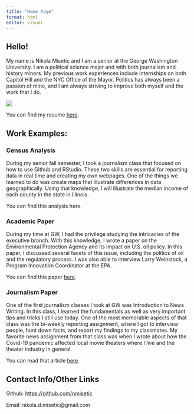 ```yaml
---
title: "Home Page"
format: html
editor: visual
---
```


## Hello!

My name is Nikola Misetic and I am a senior at the George Washington University. I am a political science major and with both journalism and history minors. My previous work experiences include internships on both Capitol Hill and the NYC Office of the Mayor. Politics has always been a passion of mine, and I am always striving to improve both myself and the work that I do.

![](Grad%20Photo.png){fig-align="center"}

You can find my resume [here](https://github.com/nmisetic/mywebsite/blob/main/Nikola%20Misetic%20Resume.pdf).

## Work Examples:

### Census Analysis

During my senior fall semester, I took a journalism class that focused on how to use Github and RStudio. These two skills are essential for reporting data in real time and creating my own webpages. One of the things we learned to do was create maps that illustrate differences in data geographically. Using that knowledge, I will illustrate the median income of each county in the state in Illinois.

You can find this analysis here.

### Academic Paper

During my time at GW, I had the privilege studying the intricacies of the executive branch. With this knowledge, I wrote a paper on the Environmental Protection Agency and its impact on U.S. oil policy. In this paper, I discussed several facets of this issue, including the politics of oil and the regulatory process. I was also able to interview Larry Weinstock, a Program Innovation Coordinator at the EPA.

You can find this paper [here](https://nmisetic.github.io/mywebsite/Academic.html).

### Journalism Paper

One of the first journalism classes I took at GW was Introduction to News Writing. In this class, I learned the fundamentals as well as very important tips and tricks I still use today. One of the most memorable aspects of that class was the bi-weekly reporting assignment, where I got to interview people, hunt down facts, and report my findings to my classmates. My favorite news assignment from that class was when I wrote about how the Covid-19 pandemic affected local movie theaters where I live and the theater industry in general.

You can read that article [here](https://nmisetic.github.io/mywebsite/Journalism.html).

## Contact Info/Other Links

Github: <https://github.com/nmisetic>

Email: nikola.d.misetic\@gmail.com
